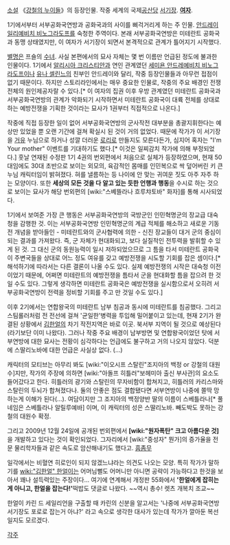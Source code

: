 [[소설]] 《[[강철의 누이들]]》의 등장인물. 작중 세계의 국제[[공산당]] [[서기장]]. '''[[여자]]'''.

1기에서부터 서부공화국연방과 공화국과의 사이를 삐걱거리게 하는 주 인물. [[안드레이 일리예비치 비노그라도프]]를 숙청한 주역이다. 본래 서부공화국연방은 미테란트 공화국과 동맹 상태였지만, 이 여자가 서기장이 되면서 본격적으로 관계가 틀어지기 시작했다.

[[별명]]은 프숄의 [[수녀]]. 사실 본편에서의 묘사 자체는 몇 번 이름만 언급된 정도에 불과한 인물이다. 1기에서 [[알리시아 크리스티안]]과 연인 관계였던 [[세미욘 안드레예비치 비노그라도프]]이나 [[유나 셀린느]]의 친부인 안드레이와 달리, 작중 등장인물들과 아무런 접점이 없기 때문이다. 하지만 스토리라인에서는 매우 중요한 인물로, 작중의 주요 배경인 전쟁 전체의 원인제공자랄 수 있다.[* 이 여자의 집권 이후 우방 관계였던 미테란트 공화국과 서부공화국연방의 관계가 악화되기 시작하면서 미테란트 공화국이 대륙 전체를 상대로 하는 예방전쟁을 기획한 것이라는 묘사가 1권부터 직접적으로 나온다.]

작중에 직접 등장한 일이 없어 서부공화국연방의 군사작전 대부분을 총괄지휘한다는 예상만 있었을 뿐 오랜 기간에 걸쳐 확실시 된 것이 거의 없었다. 때문에 작가가 이 서기장을 [[거유]] 누님으로 하거나 성깔 더러운 [[로리]]로 만들지도 모른다든가, 심지어 혹자는 "I'm Your mother" 이벤트를 기대하기도 했다.[* 이것은 일찌감치 작가에 의해 부정되었다.] 훗날 연재된 수정판 1기 4권의 번외편에서 처음으로 실체가 등장하였으며, 현재 50대임에도 30대 초반으로 보이는 외모의, 육감적인 몸매를 인민복으로 싹 덮어버린 키 큰 누님 캐릭터임이 밝혀졌다. 혀를 낼름하는 등 나이에 안 맞는 귀여운 짓도 아주 자주 하는 모양이다. 또한 '''세상의 모든 것을 다 알고 있는 듯한 언행과 행동'''을 수시로 하는 것으로 보이는 묘사가 해당 번외편의 [wiki:"스볘뜰라나 흐루챠토바" 화자]를 통해 시사되었다.

1기에서 보여준 가장 큰 행동은 서부공화국연방의 국방군인 인민혁명군의 장교급 대숙청을 감행한 것. 이는 서부공화국연방 인민혁명군의 계급 적체를 해소하고 새로운 기동전 개념을 받아들인 - 미테란트와의 군사협력에 의한 - 신진 장교들이 대거 군의 중심이 되는 결과를 가져왔다. 즉, 군 자체가 현대화되고, 보다 실질적인 전투력을 발휘할 수 있게 된 것. 그 대신 군의 동원능력이 일시 저하되었으므로 그 틈을 타서 미테란트 공화국이 주변국들을 상대로 어느 정도 여유를 갖고 예방전쟁을 시도할 기회를 잡은 셈이다.[* 해석하기에 따라서는 다른 결론이 나올 수도 있다. 실제 예방전쟁의 시작은 대숙청 이전이었기 때문에, 어쩌면 미테란트의 예방전쟁을 틈타서 군을 현대화할 틈을 잡으려 한 것일 수도 있다. 그렇게 생각하면 미테란트 공화국은 예방전쟁을 실시함으로서 오히려 서부공화국연방이 전력을 정비할 기회를 주고 만 것일 수도 있다.]

이후 2기에서는 연합왕국의 미테란트 남부 침공과 동시에 미테란트를 침공했다. 그리고 스팀롤러처럼 전 전선에 걸쳐 '균일한'병력을 투입해 밀어붙이고 있는데, 현재 2기가 완결된 상황에서 [[김한얼]]의 차기 작전지역은 바로 이곳. 북서부 지역이 될 것으로 예상된다(라기보단 이미 나왔다). 그러나 작중 주요 배경이 남부방면 및 연합왕국이었던 탓에 서부연방에 대한 묘사는 전황이 심각하다는 언급에도 불구하고 거의 나오지 않았다. 덕분에 스딸리노바에 대한 언급은 사실상 없다. (...)


캐릭터의 모티브는 아무리 봐도 [wiki:"이오시프 스탈린"조지아의 백정 or 강철의 대원수]지만, 작가의 주장에 의하면 [wiki:"아돌프 히틀러"보헤미아 출신 부사관]의 요소도 들어갔다고 한다. 히틀러의 광기와 스탈린의 무자비함이 합쳐지고, 히틀러의 카리스마와 스탈린의 두뇌가 합쳐졌다나. 둘의 안좋은 점도 결합됐다면 서부연방이 나중에 쫄딱 망하는게 이해가 된다(...). 여담이지만 그 조지아의 백정양반 딸의 이름이 스베틀라나[* 풀네임은 스베틀라나 알릴루예바] 이며, 이 캐릭터의 성은 스딸리노바. 빼도박도 못하는 강철의 대원수 확정. 

그리고 2009년 12월 24일에 공개된 번외편에서 '''[wiki:"원자폭탄" 크고 아름다운 것]'''을 개발하고 있다는 것이 확인되었다. 그자리에서 [wiki:"중성자" 뭔가]의 증가율을 전문 물리학자들과 같은 속도로 암산해내기도 했다고. [[흠좀무]]

일각에서는 비혈연 히로인이 되지 않겠느냐라는 의견도 나오는 모양. 특히 작가가 말하기를 [[wiki:"김한얼" 한얼이]]는 어머님뻘도 어머니만 아니면 공략이 가능하다고 한것을 보아서 꽤나 설득력있는 주장이다... 여기에 연계해서 개정판 55화에서 ''' '한얼에게 잡히는게 아니고, 한얼을 잡는다!' '''떡밥도 댓글로 나왔다. ~~역시 총수! 렛츠 개복치 조교~~

한얼이 카린 드 세일리언을 구출할 때 카린의 신분을 알고서는 '나중에 서부공화국연방 서기장도 포로로 잡는거 아냐?' 라고 속으로 생각한 대사가 있는데 작가가 깔아둔 복선일지도 모르겠다.


[[각주]]
